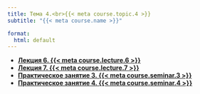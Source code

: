 ```yaml
---
title: Тема 4.<br>{{< meta course.topic.4 >}}
subtitle: "{{< meta course.name >}}"

format:
  html: default
---
```


- [**Лекция 6. {{< meta course.lecture.6 >}}**](lecture-06/index.qmd)
- [**Лекция 7. {{< meta course.lecture.7 >}}**](lecture-07/index.qmd)
- [**Практическое занятие 3. {{< meta course.seminar.3 >}}**](seminar-03/index.qmd)
- [**Практическое занятие 4. {{< meta course.seminar.4 >}}**](seminar-04/index.qmd)
